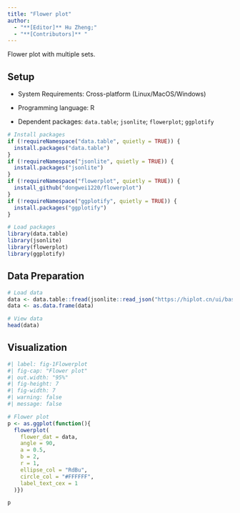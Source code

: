 ```yaml
---
title: "Flower plot"
author:
  - "**[Editor]** Hu Zheng;"
  - "**[Contributors]** "
---
```


Flower plot with multiple sets.

## Setup

-   System Requirements: Cross-platform (Linux/MacOS/Windows)

-   Programming language: R

-   Dependent packages: `data.table`; `jsonlite`; `flowerplot`; `ggplotify`

```r
# Install packages
if (!requireNamespace("data.table", quietly = TRUE)) {
  install.packages("data.table")
}
if (!requireNamespace("jsonlite", quietly = TRUE)) {
  install.packages("jsonlite")
}
if (!requireNamespace("flowerplot", quietly = TRUE)) {
  install_github("dongwei1220/flowerplot")
}
if (!requireNamespace("ggplotify", quietly = TRUE)) {
  install.packages("ggplotify")
}

# Load packages
library(data.table)
library(jsonlite)
library(flowerplot)
library(ggplotify)
```

## Data Preparation

```r
# Load data
data <- data.table::fread(jsonlite::read_json("https://hiplot.cn/ui/basic/flowerplot/data.json")$exampleData$textarea[[1]])
data <- as.data.frame(data)

# View data
head(data)
```

## Visualization

```r
#| label: fig-1Flowerplot
#| fig-cap: "Flower plot"
#| out.width: "95%"
#| fig-height: 7
#| fig-width: 7
#| warning: false
#| message: false

# Flower plot
p <- as.ggplot(function(){
  flowerplot(
    flower_dat = data,
    angle = 90,
    a = 0.5,
    b = 2,
    r = 1,
    ellipse_col = "RdBu",
    circle_col = "#FFFFFF",
    label_text_cex = 1
  )})

p
```

